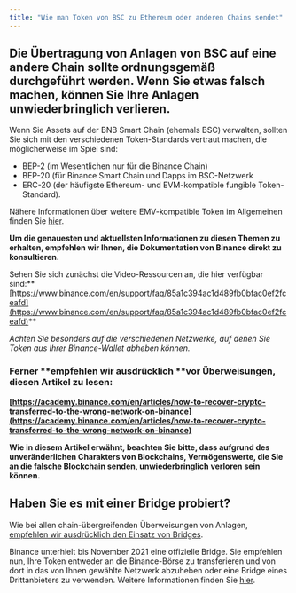 ```yaml
---
title: "Wie man Token von BSC zu Ethereum oder anderen Chains sendet"
---
```


## Die Übertragung von Anlagen von BSC auf eine andere Chain sollte ordnungsgemäß durchgeführt werden. Wenn Sie etwas falsch machen, **können Sie Ihre Anlagen unwiederbringlich verlieren.**

Wenn Sie Assets auf der BNB Smart Chain (ehemals BSC) verwalten, sollten Sie sich mit den verschiedenen Token-Standards vertraut machen, die möglicherweise im Spiel sind:

- BEP-2 (im Wesentlichen nur für die Binance Chain)
- BEP-20 (für Binance Smart Chain und Dapps im BSC-Netzwerk
- ERC-20 (der häufigste Ethereum- und EVM-kompatible fungible Token-Standard).

Nähere Informationen über weitere EMV-kompatible Token im Allgemeinen finden Sie [hier](/managing-my-tokens/user-guide-tokens).

**Um die genauesten und aktuellsten Informationen zu diesen Themen zu erhalten, empfehlen wir Ihnen, die Dokumentation von Binance direkt zu konsultieren.**

Sehen Sie sich zunächst die Video-Ressourcen an, die hier verfügbar sind:** [https://www.binance.com/en/support/faq/85a1c394ac1d489fb0bfac0ef2fceafd](https://www.binance.com/en/support/faq/85a1c394ac1d489fb0bfac0ef2fceafd)**

_Achten Sie besonders auf die verschiedenen Netzwerke, auf denen Sie Token aus Ihrer Binance-Wallet abheben können._

### Ferner **empfehlen wir ausdrücklich **vor Überweisungen, diesen Artikel zu lesen:

**[https://academy.binance.com/en/articles/how-to-recover-crypto-transferred-to-the-wrong-network-on-binance](https://academy.binance.com/en/articles/how-to-recover-crypto-transferred-to-the-wrong-network-on-binance)**

**Wie in diesem Artikel erwähnt, beachten Sie bitte, dass aufgrund des unveränderlichen Charakters von Blockchains, Vermögenswerte, die Sie an die falsche Blockchain senden, unwiederbringlich verloren sein können.**

## Haben Sie es mit einer Bridge probiert?

Wie bei allen chain-übergreifenden Überweisungen von Anlagen, [empfehlen wir ausdrücklich den Einsatz von Bridges](/networks-and-sidechains/field-guide-to-bridges).

Binance unterhielt bis November 2021 eine offizielle Bridge. Sie empfehlen nun, Ihre Token entweder an die Binance-Börse zu transferieren und von dort in das von Ihnen gewählte Netzwerk abzuheben oder eine Bridge eines Drittanbieters zu verwenden. Weitere Informationen finden Sie [hier](https://www.binance.org/en/bridge).
